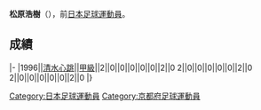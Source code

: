 {{Infobox football biography
|name=松原浩樹
|image=
|fullname=松原浩樹
|birth_date={{Birth date and age|1973|11|15}}
|cityofbirth=[[京都府|京都府]]
|countryofbirth=[[日本|日本]]
|position=[[前鋒_(足球)|前鋒]]
|currentclub=
|years=1996
|clubs=[[清水心跳|清水心跳]]
|caps(goals)=
|nationalyears=
|nationalteam=
|nationalcaps(goals)=
}}
'''松原浩樹'''（{{Bd|1973年|11月15日||}}），前[[日本|日本]][[足球|足球]][[運動員|運動員]]。

==成績==
{{Football player club statistics 1|YYN}}
{{Football player club statistics 2|JPN|YYN}}
|-
|1996||[[清水心跳|清水心跳]]||[[日本職業足球甲級聯賽|甲級]]||2||0||0||0||0||0||2||0
{{Football player club statistics 3|1|JPN}}2||0||0||0||0||0||2||0
{{Football player club statistics 5}}2||0||0||0||0||0||2||0
|}

{{Japan-sport-bio-stub}}
{{Soccer-player-stub}}
[[Category:日本足球運動員|Category:日本足球運動員]]
[[Category:京都府足球運動員|Category:京都府足球運動員]]